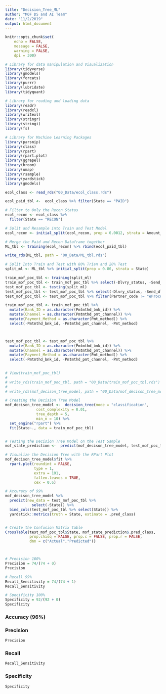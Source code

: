 ---
title: "Decision_Tree_ML"
author: "MOF DS and AI Team"
date: "11/2/2019"
output: html_document
---

```{r setup, include=FALSE}
knitr::opts_chunk$set(
    echo = FALSE,
    message = FALSE,
    warning = FALSE,
    dpi = 300)
```


```{r}
# Library for data manipulation and Visualization
library(tidyverse)
library(gmodels)
library(forcats)
library(purrr)
library(lubridate)
library(tidyquant)

# Library for reading and loading data
library(readr)
library(readxl)
library(writexl)
library(stringr)
library(stringi)
library(fs)

# Library for Machine Learning Packages
library(parsnip)
library(class)
library(rpart)
library(rpart.plot)
library(ggrepel)
library(broom)
library(umap)
library(rsample)
library(yardstick)
library(gmodels)

ecol_class <- read_rds("00_Data/ecol_class.rds")
```


```{r}
ecol_paid_tbl <-  ecol_class %>% filter(State == "PAID")

# Filter to Only the Recon Status
ecol_recon <- ecol_class %>% 
  filter(State == "RECON")

# Split and Resample into Train and Test Model 
ecol_recon <- initial_split(ecol_recon, prop = 0.0012, strata = Amount_Range)

# Merge the Paid and Recon Dataframe together
ML_tbl <- training(ecol_recon) %>% rbind(ecol_paid_tbl)

write_rds(ML_tbl, path = "00_Data/ML_tbl.rds")

# Split Into Train and Test with 80% Trian and 20% Test
split_ml <- ML_tbl %>% initial_split(prop = 0.80, strata = State)

train_mof_poc_tbl <- training(split_ml)
train_mof_poc_tbl <- train_mof_poc_tbl %>% select(-Dlvry_status, -Send_dlvry_state, -Source_Channel)
test_mof_poc_tbl <- testing(split_ml)
test_mof_poc_tbl <- test_mof_poc_tbl %>% select(-Dlvry_status, -Send_dlvry_state, -Source_Channel)
test_mof_poc_tbl <- test_mof_poc_tbl %>% filter(Partner_code != "eProcurement Portal")

train_mof_poc_tbl <- train_mof_poc_tbl %>% 
  mutate(Bank_ID = as.character(Pmtmthd_bnk_id)) %>% 
  mutate(Channel = as.character(Pmtmthd_pmt_channel)) %>% 
  mutate(Payment_Method = as.character(Pmt_method)) %>% 
  select(-Pmtmthd_bnk_id, -Pmtmthd_pmt_channel, -Pmt_method)



test_mof_poc_tbl <- test_mof_poc_tbl %>% 
  mutate(Bank_ID = as.character(Pmtmthd_bnk_id)) %>% 
  mutate(Channel = as.character(Pmtmthd_pmt_channel)) %>% 
  mutate(Payment_Method = as.character(Pmt_method)) %>% 
  select(-Pmtmthd_bnk_id, -Pmtmthd_pmt_channel, -Pmt_method)
  

# View(train_mof_poc_tbl)
# 
# write_rds(train_mof_poc_tbl, path = "00_Data/train_mof_poc_tbl.rds")
# 
# write_rds(mof_decison_tree_model, path = "00_Data/mof_decison_tree_model.rds")

# Creating the Decision Tree Model
mof_decison_tree_model <-  decision_tree(mode = "classification", 
              cost_complexity = 0.01,
              tree_depth = 5, 
              min_n = 10) %>% 
  set_engine("rpart") %>% 
  fit(State~., data = train_mof_poc_tbl)


# Testing the Decision Tree Model on the Test Sample
mof_state_prediction <-  predict(mof_decison_tree_model, test_mof_poc_tbl[-3])

# Visualize the Decision Tree with the RPart Plot
mof_decison_tree_model$fit %>% 
  rpart.plot(roundint = FALSE, 
             type = 1, 
             extra = 101,
             fallen.leaves = TRUE,
             cex = 0.6)

# Accuracy of 99%
mof_decison_tree_model %>% 
  predict(new_data = test_mof_poc_tbl %>% 
            select(-State)) %>% 
  bind_cols(test_mof_poc_tbl %>% select(State)) %>% 
  yardstick::metrics(truth = State, estimate = .pred_class)


# Create the Confusion Matrix Table
CrossTable(test_mof_poc_tbl$State, mof_state_prediction$.pred_class, 
           prop.chisq = FALSE, prop.c = FALSE, prop.r = FALSE,
           dnn = c("Actual","Predicted"))



# Precision 100%
Precision = 74/(74 + 0)
Precision

# Recall 99%
Recall_Sensitivity = 74/(74 + 1)
Recall_Sensitivity

# Specificity 100%
Specificity = 92/(92 + 0)
Specificity


```

### Accuracy (96%)

### Precision
```{r}
Precision
```

### Recall
```{r}
Recall_Sensitivity
```

### Specificity
```{r}
Specificity
```










